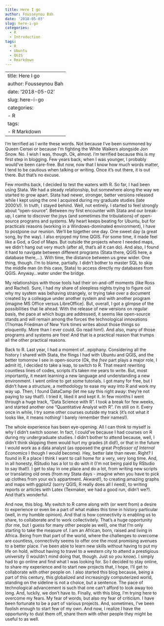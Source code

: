 ```yaml
---
title: Here I go
author: Fousseynou Bah
date: '2018-05-03'
slug: here-i-go
categories:
  - R
  - Introduction
tags:
  - R
  - Ubuntu
  - QGIS
  - Rmarkdown
---
```


---
title: Here I go
author: Fousseynou Bah
date: '2018-05-02'
slug: here-i-go
categories:
  - R
tags:
  - R Markdown
---

I'm terrified as I write these words.
Not because I've been summoned by Queen Cersei or because I'm fighting the White Walkers alongside Jon Snow.
No.
I wish I was, though. 
Ok, almost.
I'm terrified because this is my first step in blogging.
Few years back, when I was younger, I probably would've been care-free.
But now, now that I know how much words matter, I tend to be cautious when talking or writing.
Once it's out there, it is out there.
But that's no excuse.

Few months back, I decided to test the waters with R.
So far, I had been using Stata.
We had a steady relationship, but somewhere along the way we started to grow apart.
Stata had newer, stronger, better versions released while I kept using the one I acquired during my graduate studies (late 2000's!).
In truth, I stayed behind.
Well, not entirely.
I started to feel strongly about "open-source".
Between my first encounter with Stata and our break-up, I came to discover the joys (and sometimes the tribulations) of open-source programs and systems.
My heart keeps beating for Ubuntu, but for practicals reasons (working in a Windows-dominated environment), I have to postpone our reunion.
We'll be together one day.
One sweet day (a great song, by the way).
I also enjoyed my time QGIS.
For some time, it made feel like a God, a God of Maps.
But outside the projects where I needed maps, we didn't hang out very much (after all, that's all it can do).
And also, I found it hard to navigate between different programs (Stata there, QGIS here, a database there,...).
With time, the distance between us grew wider.
One thing, though. 
I'm to blame, partially.
I didn't bother to master SQL to skip the middle man (in this case, Stata) to access directly my databases from QGIS.
Anyway...water under the bridge.

My relationships with those tools had their on-and-off moments (like Ross and Rachel).
Sure, I had my share of sleepless nights trying to figure out why my system was behaving strangely, or trying take over a document created by a colleague under another system and with another program (imagine MS Office versus LibreOffice).
But, overall, I got a glimpse of the possibilities that lie ahead.
With the release of new versions on regular basis, the pace at which bugs are addressed, it seems like open-source stands and will remain among the forces the technological innovations (Thomas Friedman of New York times writes about those things so eloquently. More than I ever could. Go read him!).
And also, many of those programs and systems are free!
And that is a practical reason that trumps all the other practical reasons.

Back to R.
Last year, I had a moment of...epiphany.
Considering all the history I shared with Stata, the flings I had with Ubuntu and QGIS, and the better tomorrow I see in open-source (Ok, the *free* part plays a major role, I admit it), I decided to take a leap, to switch to R.
That meant rewriting countless lines of codes, scripts it's taken me years to write.
But, most importantly, it meant learning a new language and understanding a new environment.
I went online to get some tutorials.
I got many for free, but I didn't have a structure, a methodology to ease my way into R and work my way up.
Then, I found DataCamp (let me say this right away: they're not paying to say that!).
I tried it, liked it and kept it.
In few months I went through a huge track, "Data Science with R".
I took a break for few weeks, and started another one "Quantitative Analyst with R".
I'm still on it.
Every once in while, I try some other courses outside my track (it's not what it looks like, it means nothing! I barely remember their names!).

The whole experience has been eye-opening.
All I can think to myself is why I didn't switch sooner.
In fact, I could've because I had courses on R during my undergraduate studies.
I didn't bother to attend because, well, I didn't think skipping them would hurt my grades (it did!), or that in the future I would work as a data analyst (as opposed the great *Professor of Internal Economics* I though I would become).
Hey, better late than never. 
Right?
I found in R a place I think I want to call home for a very, very long time.
And, in all honesty, RStudio has a lot to do with it (I'm not being paid by RStudio to say that!).
I get to stay in one place and do a lot, from writing new scripts or translating old ones (from my Stata days - imagine when you have to pick up clothes from your ex's appartment. Akward!), to creating amazing graphs and maps with ggplot2 (sorry QGIS, R really does all I need), to writing reports or articles with Latex (Texmaker, we had a good run, didn't we?).
And that's wonderful.

And now, this blog.
My switch to R came along with (or went from) a desire to experience or even be a part of what makes this time in history particular (well, in my humble opinion).
And that is how connectivity is enabling us to share, to collaborate and to work collectivitely.
That's a huge opportunity (for me, but I guess for many other people as well), one that I'm only starting to take the measure of.
I am an African, born, raised and living in Africa.
Being from that part of the world, where the challenges to overcome are countless, connectivity seems to offer one the most promising avenues to a better place.
I've been able to learn new skills without having to put my life on hold, without having to travel to a western city to attend a prestigious university (I wouldn't mind doing that, though. Just so you know).
I simply had to go online and find what I was looking for.
So I decided to stay online, to share my experience and to start new projects that, I hope, I'll get to collaborate with other people on.
I also started this blog because, being a part of this century, this globalized and increasingly computerized world, standing on the sideline is not a choice, but a sentence.
The pace of technological advancement is such that one can't afford to look away too long.
And, luckily, we don't have to.
Finally, with this blog, I'm trying here to overcome my fears.
My fear of words, but also my fear of criticism.
I have been fortunate to be a part of various projects.
And, sometimes, I've been foolish enough to start few of my own.
And now, I realize I have the opportunity to dust them off, share them with other people they might be useful to as well.